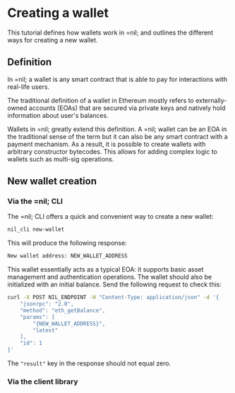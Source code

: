 # Creating a wallet

This tutorial defines how wallets work in =nil; and outlines the different ways for creating a new wallet.

## Definition

In =nil; a wallet is any smart contract that is able to pay for interactions with real-life users.

The traditional definition of a wallet in Ethereum mostly refers to externally-owned accounts (EOAs) that are secured via private keys and natively hold information about user's balances.

Wallets in =nil; greatly extend this definition. A =nil; wallet can be an EOA in the traditional sense of the term but it can also be any smart contract with a payment mechanism. As a result, it is possible to create wallets with arbitrary constructor bytecodes. This allows for adding complex logic to wallets such as multi-sig operations.

## New wallet creation

### Via the =nil; CLI

The =nil; CLI offers a quick and convenient way to create a new wallet:

```bash
nil_cli new-wallet
```

This will produce the following response:

```bash
New wallet address: NEW_WALLET_ADDRESS
```

This wallet essentially acts as a typical EOA: it supports basic asset management and authentication operations. The wallet should also be initialized with an initial balance. Send the following request to check this:

```bash
curl -X POST NIL_ENDPOINT -H "Content-Type: application/json" -d '{
    "jsonrpc": "2.0",
    "method": "eth_getBalance",
    "params": [
        "{NEW_WALLET_ADDRESS}",
        "latest"
    ],
    "id": 1
}'
```

The `"result"` key in the response should not equal zero.

### Via the client library



